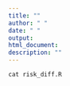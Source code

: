 ```yaml
---
title: ""
author: " "
date: " "
output: 
html_document:
description: ""
---
```


```r
cat risk_diff.R
```



